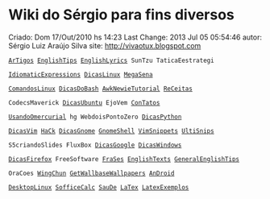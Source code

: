 =Wiki do Sérgio para fins diversos=

Criado: Dom 17/Out/2010 hs 14:23
Last Change: 2013 Jul 05 05:54:46
autor: Sérgio Luiz Araújo Silva
site: http://vivaotux.blogspot.com

 [[ArTigos]] [[EnglishTips]] [[EnglishLyrics]] SunTzu TaticaEestrategi

 [[IdiomaticExpressions]] [[DicasLinux]] [[MegaSena]]

 [[ComandosLinux]] [[DicasDoBash]] [[AwkNewieTutorial]] [[ReCeitas]]

 CodecsMaverick [[DicasUbuntu]] EjoVem [[ConTatos]]

 [[UsandoOmercurial]] hg WebdoisPontoZero [[DicasPython]]

 [[DicasVim]] [[HaCk]] [[DicasGnome]] [[GnomeShell]] [[VimSnippets]] [[UltiSnips]]

 S5criandoSlides FluxBox [[DicasGoogle]] [[DicasWindows]]

 [[DicasFirefox]] FreeSoftware [[FraSes]] [[EnglishTexts]] [[GeneralEnglishTips]]

 OraCoes [[WingChun]] [[GetWallbaseWallpapers]] [[AnDroid]]

 [[DesktopLinux]] [[SofficeCalc]] [[SauDe]] [[LaTex]] [[LatexExemplos]]

